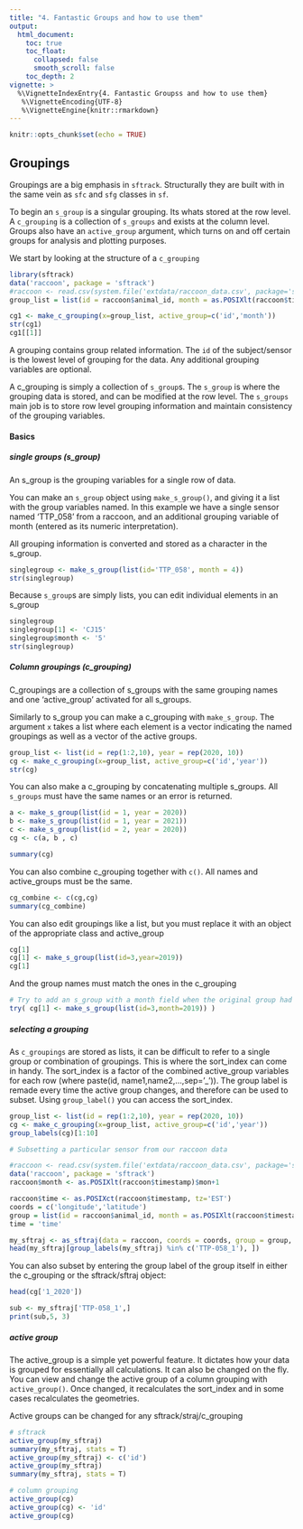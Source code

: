```yaml
---
title: "4. Fantastic Groups and how to use them"
output:
  html_document:
    toc: true
    toc_float:
      collapsed: false
      smooth_scroll: false
    toc_depth: 2
vignette: >
  %\VignetteIndexEntry{4. Fantastic Groupss and how to use them}
   %\VignetteEncoding{UTF-8}
   %\VignetteEngine{knitr::rmarkdown}
---
```

```r
knitr::opts_chunk$set(echo = TRUE)

```

## Groupings  

Groupings are a big emphasis in `sftrack`. Structurally they are built with in the same vein as `sfc` and `sfg` classes in `sf`. 

To begin an `s_group` is a singular grouping. Its whats stored at the row level. 
A `c_grouping` is a collection of `s_groups` and exists at the column level. Groups also have an `active_group` argument, which turns on and off certain groups for analysis and plotting purposes.

We start by looking at the structure of a `c_grouping`
```r
library(sftrack)
data('raccoon', package = 'sftrack')
#raccoon <- read.csv(system.file('extdata/raccoon_data.csv', package='sftrack'))
group_list = list(id = raccoon$animal_id, month = as.POSIXlt(raccoon$timestamp)$mon+1)

cg1 <- make_c_grouping(x=group_list, active_group=c('id','month'))
str(cg1)
cg1[[1]]
```

A grouping contains group related information. The `id` of the subject/sensor is the lowest level of grouping for the data. Any additional grouping variables are optional. 

A c_grouping is simply a collection of `s_group`s. The `s_group` is where the grouping data is stored, and can be modified at the row level. The `s_groups` main job is to store row level grouping information and maintain consistency of the grouping variables.

#### Basics

##### single groups (s_group) 
An s_group is the grouping variables for a single row of data.  

You can make an `s_group` object using `make_s_group()`, and giving it a list with the group variables named. In this example we have a single sensor named 'TTP_058' from a raccoon, and an additional grouping variable of month (entered as its numeric interpretation).

All grouping information is converted and stored as a character in the s_group.

```r

singlegroup <- make_s_group(list(id='TTP_058', month = 4))
str(singlegroup)
```

Because `s_group`s are simply lists, you can edit individual elements in an s_group
```r
singlegroup 
singlegroup[1] <- 'CJ15'
singlegroup$month <- '5'
str(singlegroup)
```

##### Column groupings (c_grouping) 
C_groupings are a collection of s_groups with the same grouping names and one 'active_group' activated for all s_groups.

Similarly to s_group you can make a c_grouping with `make_s_group`. The argument `x` takes a list where each element is a vector indicating the named groupings as well as a vector of the active groups.

```r
group_list <- list(id = rep(1:2,10), year = rep(2020, 10))
cg <- make_c_grouping(x=group_list, active_group=c('id','year'))
str(cg)
```

You can also make a c_grouping by concatenating multiple s_groups. All `s_groups` must have the same names or an error is returned.

```r
a <- make_s_group(list(id = 1, year = 2020))
b <- make_s_group(list(id = 1, year = 2021))
c <- make_s_group(list(id = 2, year = 2020))
cg <- c(a, b , c)

summary(cg)
```

You can also combine c_grouping together with `c()`. All names and active_groups must be the same.  

```r
cg_combine <- c(cg,cg)
summary(cg_combine)
```
You can also edit groupings like a list, but you must replace it with an object of the appropriate class and active_group
```r
cg[1]
cg[1] <- make_s_group(list(id=3,year=2019))
cg[1]

```

And the group names must match the ones in the c_grouping
```r
# Try to add an s_group with a month field when the original group had year instead 
try( cg[1] <- make_s_group(list(id=3,month=2019)) )
```

##### selecting a grouping

As `c_groupings` are stored as lists, it can be difficult to refer to a single group or combination of groupings. This is where the sort_index can come in handy. The sort_index is a factor of the combined active_group variables for each row (where paste(id, name1,name2,...,sep='_')). The group label is remade every time the active group changes, and therefore can be used to subset. Using `group_label()` you can access the sort_index. 

```r
group_list <- list(id = rep(1:2,10), year = rep(2020, 10))
cg <- make_c_grouping(x=group_list, active_group=c('id','year'))
group_labels(cg)[1:10]

# Subsetting a particular sensor from our raccoon data

#raccoon <- read.csv(system.file('extdata/raccoon_data.csv', package='sftrack'))
data('raccoon', package = 'sftrack')
raccoon$month <- as.POSIXlt(raccoon$timestamp)$mon+1

raccoon$time <- as.POSIXct(raccoon$timestamp, tz='EST')
coords = c('longitude','latitude')
group = list(id = raccoon$animal_id, month = as.POSIXlt(raccoon$timestamp)$mon+1)
time = 'time'

my_sftraj <- as_sftraj(data = raccoon, coords = coords, group = group, time = time)
head(my_sftraj[group_labels(my_sftraj) %in% c('TTP-058_1'), ])


```

You can also subset by entering the group label of the group itself in either the c_grouping or the sftrack/sftraj object:

```r
head(cg['1_2020'])

sub <- my_sftraj['TTP-058_1',]
print(sub,5, 3)
```
##### active group 
The active_group is a simple yet powerful feature. It dictates how your data is grouped for essentially all calculations. It can also be changed on the fly. You can view and change the active group of a column grouping with `active_group()`. Once changed, it recalculates the sort_index and in some cases recalculates the geometries.

Active groups can be changed for any sftrack/straj/c_grouping

```r
# sftrack
active_group(my_sftraj)
summary(my_sftraj, stats = T)
active_group(my_sftraj) <- c('id')
active_group(my_sftraj)
summary(my_sftraj, stats = T)

# column grouping
active_group(cg)
active_group(cg) <- 'id'
active_group(cg)

```
